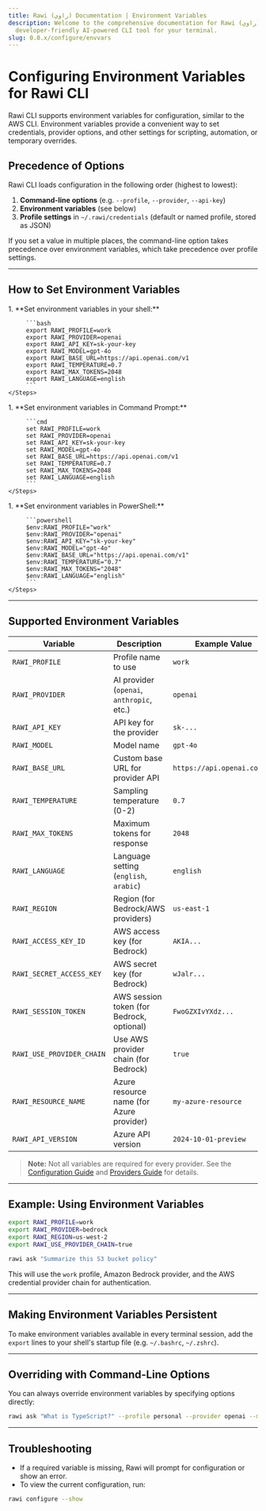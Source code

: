 ```yaml
---
title: Rawi (راوي) Documentation | Environment Variables
description: Welcome to the comprehensive documentation for Rawi (راوي), a
  developer-friendly AI-powered CLI tool for your terminal.
slug: 0.0.x/configure/envvars
---
```



# Configuring Environment Variables for Rawi CLI

Rawi CLI supports environment variables for configuration, similar to the AWS CLI. Environment variables provide a convenient way to set credentials, provider options, and other settings for scripting, automation, or temporary overrides.

## Precedence of Options

Rawi CLI loads configuration in the following order (highest to lowest):

1. **Command-line options** (e.g. `--profile`, `--provider`, `--api-key`)
2. **Environment variables** (see below)
3. **Profile settings** in `~/.rawi/credentials` (default or named profile, stored as JSON)

If you set a value in multiple places, the command-line option takes precedence over environment variables, which take precedence over profile settings.

***

## How to Set Environment Variables

<Tabs>
  <TabItem label="Linux/macOS" icon="linux">
    <Steps>
      1. **Set environment variables in your shell:**

         ```bash
         export RAWI_PROFILE=work
         export RAWI_PROVIDER=openai
         export RAWI_API_KEY=sk-your-key
         export RAWI_MODEL=gpt-4o
         export RAWI_BASE_URL=https://api.openai.com/v1
         export RAWI_TEMPERATURE=0.7
         export RAWI_MAX_TOKENS=2048
         export RAWI_LANGUAGE=english
         ```
    </Steps>
  </TabItem>

  <TabItem label="Windows (Command Prompt)" icon="seti:windows">
    <Steps>
      1. **Set environment variables in Command Prompt:**

         ```cmd
         set RAWI_PROFILE=work
         set RAWI_PROVIDER=openai
         set RAWI_API_KEY=sk-your-key
         set RAWI_MODEL=gpt-4o
         set RAWI_BASE_URL=https://api.openai.com/v1
         set RAWI_TEMPERATURE=0.7
         set RAWI_MAX_TOKENS=2048
         set RAWI_LANGUAGE=english
         ```
    </Steps>
  </TabItem>

  <TabItem label="Windows (PowerShell)" icon="seti:windows">
    <Steps>
      1. **Set environment variables in PowerShell:**

         ```powershell
         $env:RAWI_PROFILE="work"
         $env:RAWI_PROVIDER="openai"
         $env:RAWI_API_KEY="sk-your-key"
         $env:RAWI_MODEL="gpt-4o"
         $env:RAWI_BASE_URL="https://api.openai.com/v1"
         $env:RAWI_TEMPERATURE="0.7"
         $env:RAWI_MAX_TOKENS="2048"
         $env:RAWI_LANGUAGE="english"
         ```
    </Steps>
  </TabItem>
</Tabs>

***

## Supported Environment Variables

| Variable                  | Description                               | Example Value               |
| ------------------------- | ----------------------------------------- | --------------------------- |
| `RAWI_PROFILE`            | Profile name to use                       | `work`                      |
| `RAWI_PROVIDER`           | AI provider (`openai`, `anthropic`, etc.) | `openai`                    |
| `RAWI_API_KEY`            | API key for the provider                  | `sk-...`                    |
| `RAWI_MODEL`              | Model name                                | `gpt-4o`                    |
| `RAWI_BASE_URL`           | Custom base URL for provider API          | `https://api.openai.com/v1` |
| `RAWI_TEMPERATURE`        | Sampling temperature (0-2)                | `0.7`                       |
| `RAWI_MAX_TOKENS`         | Maximum tokens for response               | `2048`                      |
| `RAWI_LANGUAGE`           | Language setting (`english`, `arabic`)    | `english`                   |
| `RAWI_REGION`             | Region (for Bedrock/AWS providers)        | `us-east-1`                 |
| `RAWI_ACCESS_KEY_ID`      | AWS access key (for Bedrock)              | `AKIA...`                   |
| `RAWI_SECRET_ACCESS_KEY`  | AWS secret key (for Bedrock)              | `wJalr...`                  |
| `RAWI_SESSION_TOKEN`      | AWS session token (for Bedrock, optional) | `FwoGZXIvYXdz...`           |
| `RAWI_USE_PROVIDER_CHAIN` | Use AWS provider chain (for Bedrock)      | `true`                      |
| `RAWI_RESOURCE_NAME`      | Azure resource name (for Azure provider)  | `my-azure-resource`         |
| `RAWI_API_VERSION`        | Azure API version                         | `2024-10-01-preview`        |

> **Note:** Not all variables are required for every provider. See the [Configuration Guide](./configuration.md) and [Providers Guide](./providers.md) for details.

***

## Example: Using Environment Variables

```bash
export RAWI_PROFILE=work
export RAWI_PROVIDER=bedrock
export RAWI_REGION=us-west-2
export RAWI_USE_PROVIDER_CHAIN=true

rawi ask "Summarize this S3 bucket policy"
```

This will use the `work` profile, Amazon Bedrock provider, and the AWS credential provider chain for authentication.

***

## Making Environment Variables Persistent

To make environment variables available in every terminal session, add the `export` lines to your shell's startup file (e.g. `~/.bashrc`, `~/.zshrc`).

***

## Overriding with Command-Line Options

You can always override environment variables by specifying options directly:

```bash
rawi ask "What is TypeScript?" --profile personal --provider openai --model gpt-4o
```

***

## Troubleshooting

* If a required variable is missing, Rawi will prompt for configuration or show an error.
* To view the current configuration, run:

```bash
rawi configure --show
```
